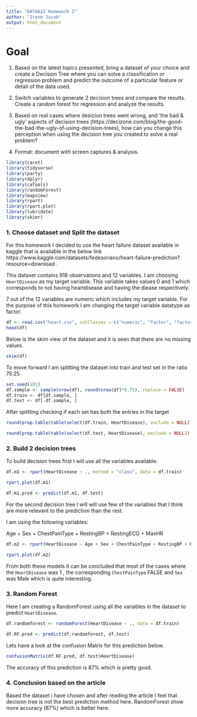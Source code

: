 ---
title: "DATA622 Homework 2"
author: "Irene Jacob"
output: html_document
---

# Goal

  1. Based on the latest topics presented, bring a dataset of your choice and create a Decision Tree where you can solve a classification or regression problem and predict the outcome of a particular feature or detail of the data used.

  2. Switch variables to generate 2 decision trees and compare the results. Create a random forest for regression and analyze the results.
  
  3. Based on real cases where desicion trees went wrong, and 'the bad & ugly' aspects of decision trees (https://decizone.com/blog/the-good-the-bad-the-ugly-of-using-decision-trees), how can you change this perception when using the decision tree you created to solve a real problem?
  
  4. Format: document with screen captures & analysis.
  
```{r, echo=FALSE, warning=FALSE, include=FALSE}

library(caret)
library(tidyverse)
library(party)
library(dplyr)
library(caTools)
library(randomForest)
library(mapview)
library(rpart)
library(rpart.plot) 
library(lubridate)
library(skimr)

```

### 1. Choose dataset and Split the dataset

For this homework I decided to use the heart failure dataset available in kaggle that is available in the below link
https://www.kaggle.com/datasets/fedesoriano/heart-failure-prediction?resource=download .

This dataset contains 918 observations and 12 variables. I am choosing `HeartDisease` as my target variable. This variable takes values 0 and 1 which corresponds to not having heartdisease and having the diease respectively.

7 out of the 12 variables are numeric which includes my target variable. For the purpose of this homework I am changing the target variable datatype as factor.

```{r load_data}

df <- read.csv("heart.csv", colClasses = c("numeric", "factor", "factor","numeric", "numeric", "numeric","factor", "numeric", "factor","numeric", "factor","factor"))
head(df)

```

Below is the skim view of the dataset and it is seen that there are no missing values.

```{r summary}

skim(df)

```

To move forward I am splitting the dataset into train and test set in the ratio 75:25

```{r split_data}

set.seed(101)
df.sample <- sample(nrow(df), round(nrow(df)*0.75), replace = FALSE)
df.train <- df[df.sample, ]
df.test <- df[-df.sample, ]

```

After splitting checking if each set has both the entries in the target

```{r proportion}

round(prop.table(table(select(df.train, HeartDisease), exclude = NULL)), 4) * 100

round(prop.table(table(select(df.test, HeartDisease), exclude = NULL)), 4) * 100

```

### 2. Build 2 decision trees

To build decision trees first I will use all the variables available.

```{r model1}

df.m1 <- rpart(HeartDisease ~ ., method = "class", data = df.train)

rpart.plot(df.m1)

df.m1.pred <- predict(df.m1, df.test)

```

For the second decision tree I will will use few of the variables that I think are more relevant to the prediction than the rest.

I am using the following variables:

  Age + Sex + ChestPainType + RestingBP + RestingECG + MaxHR

```{r model2}

df.m2 <- rpart(HeartDisease ~ Age + Sex + ChestPainType + RestingBP + RestingECG + MaxHR, method = "class", data = df.train)

rpart.plot(df.m2)

```

From both these models it can be concluded that most of the cases where the `HeartDisease` was 1 , the corresponding `ChestPainType` FALSE and `Sex` was Male which is quite interesting. 


### 3. Random Forest

Here I am creating a RandomForest using all the variables in the dataset to predict `HeartDisease`.

```{r randomF}

df.randomforest <- randomForest(HeartDisease ~ ., data = df.train)

df.RF.pred <- predict(df.randomforest, df.test)

```

Lets have a look at the confusion Matrix for this prediction below.

```{r randomConfuse}

confusionMatrix(df.RF.pred, df.test$HeartDisease)

```

The accuracy of this prediction is 87% which is pretty good. 

### 4. Conclusion based on the article

Based the dataset i have chosen and after reading the article I feel that decision tree is not the best prediction method here. RandomForest show more accuracy (87%) which is better here. 